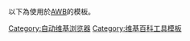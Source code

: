 {{template category}}
以下為使用於[[Wikipedia:AutoWikiBrowser|AWB]]的模板。

[[Category:自动维基浏览器|Category:自动维基浏览器]]
[[Category:维基百科工具模板|Category:维基百科工具模板]]
